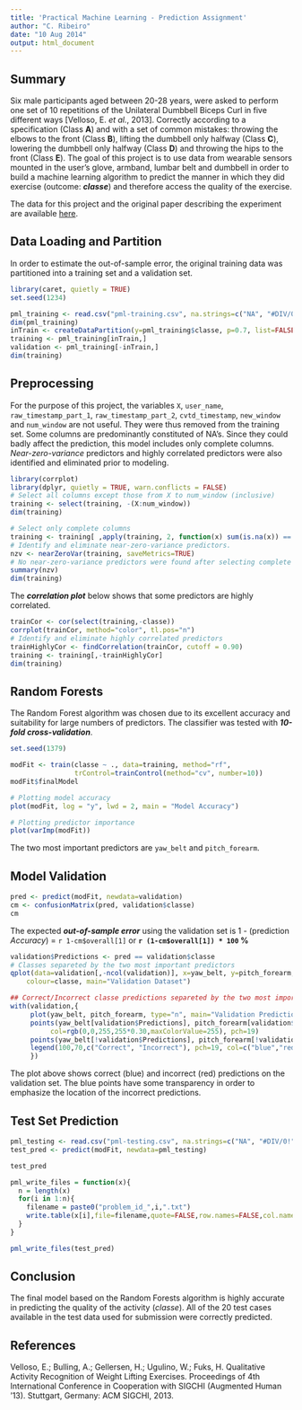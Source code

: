 ```yaml
---
title: 'Practical Machine Learning - Prediction Assignment'
author: "C. Ribeiro"
date: "10 Aug 2014"
output: html_document
---
```


## Summary

Six male participants aged between 20-28 years, were asked to perform one set of 10 repetitions
of the Unilateral Dumbbell Biceps Curl in five different ways [Velloso, E. _et al._, 2013].
Correctly according to a specification (Class **A**) and with a set of common mistakes: throwing
the elbows to the front (Class **B**), lifting the dumbbell only halfway (Class **C**), lowering
the dumbbell only halfway (Class **D**) and throwing the hips to the front (Class **E**). The goal
of this project is to use data from wearable sensors mounted in the user's glove, armband, lumbar
belt and dumbbell in order to build a machine learning algorithm to predict the manner in which
they did exercise (outcome: **_classe_**) and therefore access the quality of the exercise.  

The data for this project and the original paper describing the experiment are available
[here](http://groupware.les.inf.puc-rio.br/har).


## Data Loading and Partition

In order to estimate the out-of-sample error, the original training data was partitioned
into a training set and a validation set.

```r
library(caret, quietly = TRUE)
set.seed(1234)

pml_training <- read.csv("pml-training.csv", na.strings=c("NA", "#DIV/0!"))
dim(pml_training)
inTrain <- createDataPartition(y=pml_training$classe, p=0.7, list=FALSE)
training <- pml_training[inTrain,]
validation <- pml_training[-inTrain,]
dim(training)
``` 

## Preprocessing

For the purpose of this project, the variables `X`, `user_name`,
`raw_timestamp_part_1`, `raw_timestamp_part_2`, `cvtd_timestamp`, `new_window`
and `num_window` are not useful. They were thus removed from the training set.
Some columns are predominantly constituted of NA's. Since they could badly affect
the prediction, this model includes only complete columns.
_Near-zero-variance_ predictors and highly correlated predictors were also identified
and eliminated prior to modeling.

```r
library(corrplot)
library(dplyr, quietly = TRUE, warn.conflicts = FALSE)
# Select all columns except those from X to num_window (inclusive)
training <- select(training, -(X:num_window))
dim(training)

# Select only complete columns
training <- training[ ,apply(training, 2, function(x) sum(is.na(x)) == 0)]
# Identify and eliminate near-zero-variance predictors.
nzv <- nearZeroVar(training, saveMetrics=TRUE)
# No near-zero-variance predictors were found after selecting complete columns.
summary(nzv)
dim(training)
```

The **_correlation plot_** below shows that some predictors are highly correlated.

```r
trainCor <- cor(select(training,-classe))
corrplot(trainCor, method="color", tl.pos="n")
# Identify and eliminate highly correlated predictors
trainHighlyCor <- findCorrelation(trainCor, cutoff = 0.90)
training <- training[,-trainHighlyCor]
dim(training)
```

## Random Forests

The Random Forest algorithm was chosen due to its excellent accuracy and suitability
for large numbers of predictors. The classifier was tested with **_10-fold cross-validation_**.

```r
set.seed(1379)

modFit <- train(classe ~ ., data=training, method="rf",
                trControl=trainControl(method="cv", number=10))
modFit$finalModel
```

```r
# Plotting model accuracy
plot(modFit, log = "y", lwd = 2, main = "Model Accuracy")
```

```r
# Plotting predictor importance
plot(varImp(modFit))
```

The two most important predictors are `yaw_belt` and `pitch_forearm`.

## Model Validation

```r
pred <- predict(modFit, newdata=validation)
cm <- confusionMatrix(pred, validation$classe)
cm
```

The expected **_out-of-sample error_** using the validation set is
1 - (prediction _Accuracy_) = `r 1-cm$overall[1]` or **`r (1-cm$overall[1]) * 100` %**

```r
validation$Predictions <- pred == validation$classe
# Classes separeted by the two most important predictors
qplot(data=validation[,-ncol(validation)], x=yaw_belt, y=pitch_forearm,
    colour=classe, main="Validation Dataset")

## Correct/Incorrect classe predictions separeted by the two most important predictors
with(validation,{
     plot(yaw_belt, pitch_forearm, type="n", main="Validation Predictions")
     points(yaw_belt[validation$Predictions], pitch_forearm[validation$Predictions],
          col=rgb(0,0,255,255*0.30,maxColorValue=255), pch=19)
     points(yaw_belt[!validation$Predictions], pitch_forearm[!validation$Predictions], col="red", pch=19)
     legend(100,70,c("Correct", "Incorrect"), pch=19, col=c("blue","red"))
     })
```

The plot above shows correct (blue) and incorrect (red) predictions on the validation set.
The blue points have some transparency in order to emphasize the location of the
incorrect predictions.

## Test Set Prediction

```r
pml_testing <- read.csv("pml-testing.csv", na.strings=c("NA", "#DIV/0!"))
test_pred <- predict(modFit, newdata=pml_testing)

test_pred

pml_write_files = function(x){
  n = length(x)
  for(i in 1:n){
    filename = paste0("problem_id_",i,".txt")
    write.table(x[i],file=filename,quote=FALSE,row.names=FALSE,col.names=FALSE)
  }
}

pml_write_files(test_pred)
```

## Conclusion

The final model based on the Random Forests algorithm is highly accurate in
predicting the quality of the activity (_classe_). All of the 20 test cases available
in the test data used for submission were correctly predicted.

## References

Velloso, E.; Bulling, A.; Gellersen, H.; Ugulino, W.; Fuks, H.
Qualitative Activity Recognition of Weight Lifting Exercises.
Proceedings of 4th International Conference in Cooperation with SIGCHI (Augmented Human '13).
Stuttgart, Germany: ACM SIGCHI, 2013.
